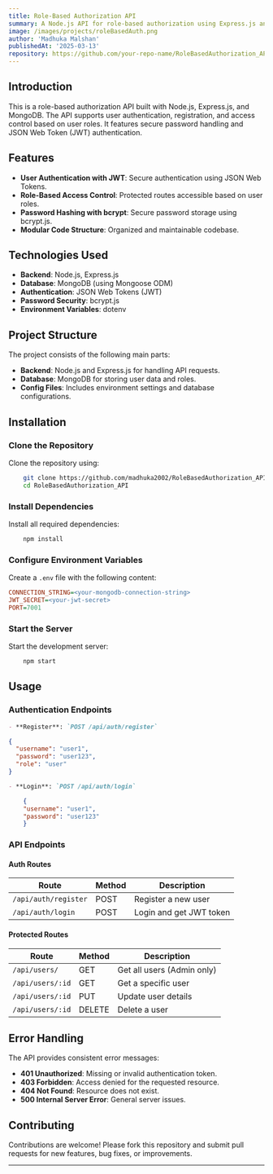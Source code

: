 ```yaml
---
title: Role-Based Authorization API
summary: A Node.js API for role-based authorization using Express.js and MongoDB.
image: /images/projects/roleBasedAuth.png
author: 'Madhuka Malshan'
publishedAt: '2025-03-13'
repository: https://github.com/your-repo-name/RoleBasedAuthorization_API.git
---
```


## Introduction

This is a role-based authorization API built with Node.js, Express.js, and MongoDB. The API supports user authentication, registration, and access control based on user roles. It features secure password handling and JSON Web Token (JWT) authentication.

## Features

- **User Authentication with JWT**: Secure authentication using JSON Web Tokens.
- **Role-Based Access Control**: Protected routes accessible based on user roles.
- **Password Hashing with bcrypt**: Secure password storage using bcrypt.js.
- **Modular Code Structure**: Organized and maintainable codebase.

## Technologies Used

- **Backend**: Node.js, Express.js
- **Database**: MongoDB (using Mongoose ODM)
- **Authentication**: JSON Web Tokens (JWT)
- **Password Security**: bcrypt.js
- **Environment Variables**: dotenv

## Project Structure

The project consists of the following main parts:
- **Backend**: Node.js and Express.js for handling API requests.
- **Database**: MongoDB for storing user data and roles.
- **Config Files**: Includes environment settings and database configurations.

## Installation

### Clone the Repository
Clone the repository using:
```bash
    git clone https://github.com/madhuka2002/RoleBasedAuthorization_API.git
    cd RoleBasedAuthorization_API
```
### Install Dependencies
Install all required dependencies:
```bash
    npm install
```
### Configure Environment Variables
Create a `.env` file with the following content:
```ini
CONNECTION_STRING=<your-mongodb-connection-string>
JWT_SECRET=<your-jwt-secret>
PORT=7001
```

### Start the Server
Start the development server:
```bash
    npm start
```
## Usage

### Authentication Endpoints

```md
- **Register**: `POST /api/auth/register`
```
```json
{
  "username": "user1",
  "password": "user123",
  "role": "user"
}
```
```md
- **Login**: `POST /api/auth/login`
```
```json
    {
    "username": "user1",
    "password": "user123"
    }
```

### API Endpoints

#### Auth Routes

| Route | Method | Description |
|-------|--------|-------------|
| `/api/auth/register` | POST | Register a new user |
| `/api/auth/login` | POST | Login and get JWT token |

#### Protected Routes

| Route | Method | Description |
|-------|--------|-------------|
| `/api/users/` | GET | Get all users (Admin only) |
| `/api/users/:id` | GET | Get a specific user |
| `/api/users/:id` | PUT | Update user details |
| `/api/users/:id` | DELETE | Delete a user |

## Error Handling

The API provides consistent error messages:
- **401 Unauthorized**: Missing or invalid authentication token.
- **403 Forbidden**: Access denied for the requested resource.
- **404 Not Found**: Resource does not exist.
- **500 Internal Server Error**: General server issues.

## Contributing

Contributions are welcome! Please fork this repository and submit pull requests for new features, bug fixes, or improvements.

---
